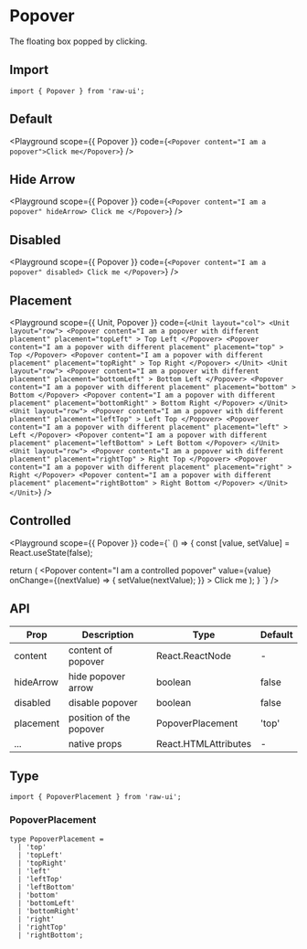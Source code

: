 
# Popover

The floating box popped by clicking.

## Import

```tsx
import { Popover } from 'raw-ui';
```

## Default

<Playground
  scope={{ Popover }}
  code={`
<Popover content="I am a popover">Click me</Popover>
`}
/>

## Hide Arrow

<Playground
  scope={{ Popover }}
  code={`
<Popover content="I am a popover" hideArrow>
  Click me
</Popover>
`}
/>

## Disabled

<Playground
  scope={{ Popover }}
  code={`
<Popover content="I am a popover" disabled>
  Click me
</Popover>
`}
/>

## Placement

<Playground
  scope={{ Unit, Popover }}
  code={`
<Unit layout="col">
  <Unit layout="row">
    <Popover
      content="I am a popover with different placement"
      placement="topLeft"
    >
      Top Left
    </Popover>
    <Popover
      content="I am a popover with different placement"
      placement="top"
    >
      Top
    </Popover>
    <Popover
      content="I am a popover with different placement"
      placement="topRight"
    >
      Top Right
    </Popover>
  </Unit>
  <Unit layout="row">
    <Popover
      content="I am a popover with different placement"
      placement="bottomLeft"
    >
      Bottom Left
    </Popover>
    <Popover
      content="I am a popover with different placement"
      placement="bottom"
    >
      Bottom
    </Popover>
    <Popover
      content="I am a popover with different placement"
      placement="bottomRight"
    >
      Bottom Right
    </Popover>
  </Unit>
  <Unit layout="row">
    <Popover
      content="I am a popover with different placement"
      placement="leftTop"
    >
      Left Top
    </Popover>
    <Popover
      content="I am a popover with different placement"
      placement="left"
    >
      Left
    </Popover>
    <Popover
      content="I am a popover with different placement"
      placement="leftBottom"
    >
      Left Bottom
    </Popover>
  </Unit>
  <Unit layout="row">
    <Popover
      content="I am a popover with different placement"
      placement="rightTop"
    >
      Right Top
    </Popover>
    <Popover
      content="I am a popover with different placement"
      placement="right"
    >
      Right
    </Popover>
    <Popover
      content="I am a popover with different placement"
      placement="rightBottom"
    >
      Right Bottom
    </Popover>
  </Unit>
</Unit>
`}
/>

## Controlled

<Playground
  scope={{ Popover }}
  code={`
() => {
  const [value, setValue] = React.useState(false);

  return (
    <Popover
      content="I am a controlled popover"
      value={value}
      onChange={(nextValue) => {
        setValue(nextValue);
      }}
    >
      Click me
    </Popover>
  );
}
`}
/>

## API

| Prop           | Description                              | Type                                                   | Default |
| -------------- | ---------------------------------------- | ------------------------------------------------------ | ------- |
| content        | content of popover                       | React.ReactNode                                        | -       |
| hideArrow      | hide popover arrow                       | boolean                                                | false   |
| disabled       | disable popover                          | boolean                                                | false   |
| placement      | position of the popover                  | PopoverPlacement                                       | 'top'   |
| ...            | native props                             | React.HTMLAttributes                                   | -       |

## Type

```tsx
import { PopoverPlacement } from 'raw-ui';
```

### PopoverPlacement

```tsx
type PopoverPlacement =
  | 'top'
  | 'topLeft'
  | 'topRight'
  | 'left'
  | 'leftTop'
  | 'leftBottom'
  | 'bottom'
  | 'bottomLeft'
  | 'bottomRight'
  | 'right'
  | 'rightTop'
  | 'rightBottom';
```
